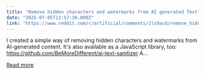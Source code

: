 ```yaml
---
title: "Remove hidden characters and watermarks from AI generated Text"
date: "2025-07-05T12:57:30.000Z"
link: "https://www.reddit.com/r/artificial/comments/1ls9acd/remove_hidden_characters_and_watermarks_from_ai/"
---
```


I created a simple way of removing hidden characters and watermarks from AI-generated content. It's also available as a JavaScript library, too: https://github.com/BeMoreDifferent/ai-text-sanitizer
 A...

[Read more](https://www.reddit.com/r/artificial/comments/1ls9acd/remove_hidden_characters_and_watermarks_from_ai/)
